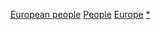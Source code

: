 {{Portal|欧洲}}
{{See also category|各國人物列表}}

[[Category:人物列表|European people]]
[[Category:歐洲相關列表|People]]
[[Category:各地人物列表|Europe]]
[[Category:欧洲人|*]]